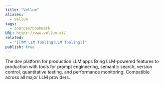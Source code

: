 ```yaml
---
title: "Vellum"
aliases:
  - Vellum
tags:
  - sources/bookmark
URL: https://www.vellum.ai/
related:
  - "[[🗺️ LLM Tooling|LLM Tooling]]"
publish: true
---
```



The dev platform for production LLM apps
Bring LLM-powered features to production with tools for prompt engineering, semantic search, version control, quantitative testing, and performance monitoring. Compatible across all major LLM providers.